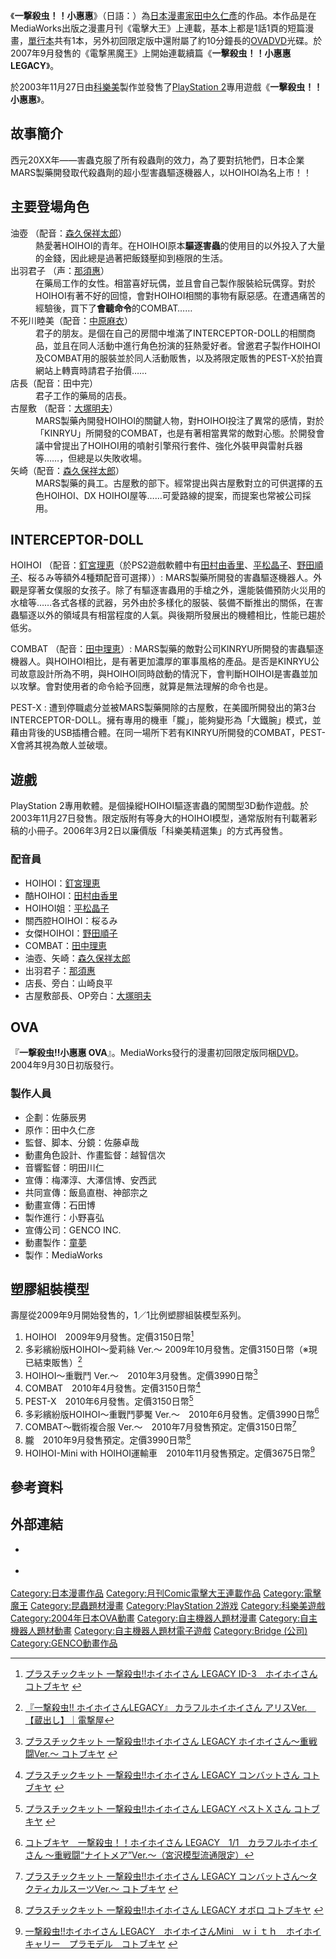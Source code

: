 {{Infobox animanga/Headerofja
|title= 一擊殺虫！！小惠惠
|image= 
|size= 
|caption= 
|japanese= 一撃殺虫!!ホイホイさん
|english= 
|kana= 
|romaji= 
|genre= 
}}
{{Infobox animanga/Manga
|標題= 
|作者= [[田中久仁彥|田中久仁彥]]
|出版社= {{flagicon|Japan}} [[MediaWorks|MediaWorks]]<br/>{{flagicon|Taiwan}} [[台灣角川|台灣角川]]
|連載雜誌= [[月刊Comic電擊大王|月刊Comic電擊大王]]
|label= 
|發售日= 2004年10月9日
|開始= 
|結束= 
|冊數= 全1卷
|話數= 
|其他= 
}}
{{Infobox animanga/Game
|標題= 
|類型= 3D動作遊戲
|使用平台= PlayStation 2
|開發團隊= [[科樂美|科樂美]]
|腳本= 齊藤義宏
|音樂= 神保直明
|發售日= 2003年11月27日
}}
{{Infobox animanga/OVA
|標題= 
|導演= 佐藤卓哉
|人物設定= 越智信次 
|動畫製作= [[童夢_(動畫工作室)|童夢]]
|製作= [[MediaWorks|MediaWorks]]
|發售日= 2004年9月30日
}}
{{Infobox animanga/Footerofja}}
《'''一撃殺虫！！小惠惠'''》（日語：{{lang|ja|一撃殺虫!!ホイホイさん}}）為[[日本|日本]][[漫畫家|漫畫家]][[田中久仁彥|田中久仁彥]]的作品。本作品是在MediaWorks出版之漫畫月刊《電擊大王》上連載，基本上都是1話1頁的短篇漫畫，[[單行本|單行本]]共有1本，另外初回限定版中還附屬了約10分鐘長的[[OVA|OVA]]DVD光碟。於2007年9月發售的《電撃黑魔王》上開始連載續篇《'''一擊殺虫！！小惠惠LEGACY'''》。

於2003年11月27日由[[科樂美|科樂美]]製作並發售了[[PlayStation_2|PlayStation 2]]專用遊戲《'''一擊殺虫！！小惠惠'''》。

== 故事簡介 ==
西元20XX年――害蟲克服了所有殺蟲劑的效力，為了要對抗牠們，日本企業MARS製藥開發取代殺蟲劑的超小型害蟲驅逐機器人，以HOIHOI為名上市！！

== 主要登場角色 ==
; 油壺 （配音：[[森久保祥太郎|森久保祥太郎]]）
: 熱愛著HOIHOI的青年。在HOIHOI原本'''驅逐害蟲'''的使用目的以外投入了大量的金錢，因此總是過著把飯錢壓抑到極限的生活。
; 出羽君子 （声：[[那須惠|那須惠]]）
: 在藥局工作的女性。相當喜好玩偶，並且會自己製作服裝給玩偶穿。對於HOIHOI有著不好的回憶，會對HOIHOI相關的事物有厭惡感。在遭遇痛苦的經驗後，買下了'''會聽命令'''的COMBAT……
; 不死川睦美（配音：[[中原麻衣|中原麻衣]]）
:君子的朋友。是個在自己的房間中堆滿了INTERCEPTOR-DOLL的相關商品，並且在同人活動中進行角色扮演的狂熱愛好者。曾邀君子製作HOIHOI及COMBAT用的服裝並於同人活動販售，以及將限定販售的PEST-X於拍賣網站上轉賣時請君子抬價……
; 店長（配音：田中完）
: 君子工作的藥局的店長。
; 古屋敷 （配音：[[大塚明夫|大塚明夫]]）
: MARS製藥內開發HOIHOI的關鍵人物，對HOIHOI投注了異常的感情，對於「KINRYU」所開發的COMBAT，也是有著相當異常的敵對心態。於開發會議中曾提出了HOIHOI用的噴射引擎飛行套件、強化外裝甲與雷射兵器等……，但總是以失敗收場。
; 矢崎（配音：[[森久保祥太郎|森久保祥太郎]]）
: MARS製藥的員工。古屋敷的部下。經常提出與古屋敷對立的可供選擇的五色HOIHOI、DX HOIHOI屋等……可愛路線的提案，而提案也常被公司採用。

== INTERCEPTOR-DOLL ==
; HOIHOI （配音：[[釘宮理恵|釘宮理恵]]（於PS2遊戲軟體中有[[田村由香里|田村由香里]]、[[平松晶子|平松晶子]]、[[野田順子|野田順子]]、桜るみ等額外4種類配音可選擇））: MARS製藥所開發的害蟲驅逐機器人。外觀是穿著女僕服的女孩子。除了有驅逐害蟲用的手槍之外，還能裝備預防火災用的水槍等……各式各樣的武器，另外由於多樣化的服裝、裝備不斷推出的關係，在害蟲驅逐以外的領域具有相當程度的人氣。與後期所發展出的機體相比，性能已趨於低劣。

; COMBAT （配音：[[田中理惠_(聲優)|田中理恵]]）: MARS製藥的敵對公司KINRYU所開發的害蟲驅逐機器人。與HOIHOI相比，是有著更加濃厚的軍事風格的產品。是否是KINRYU公司故意設計所為不明，與HOIHOI同時啟動的情況下，會判斷HOIHOI是害蟲並加以攻擊。會對使用者的命令給予回應，就算是無法理解的命令也是。

; PEST-X : 遭到停職處分並被MARS製藥開除的古屋敷，在美國所開發出的第3台INTERCEPTOR-DOLL。擁有專用的機車「朧」，能夠變形為「大鐵腕」模式，並藉由背後的USB插槽合體。在同一場所下若有KINRYU所開發的COMBAT，PEST-X會將其視為敵人並破壞。

== 遊戲 ==
PlayStation 2專用軟體。是個操縱HOIHOI驅逐害蟲的闖關型3D動作遊戲。於2003年11月27日發售。限定版附有等身大的HOIHOI模型，通常版附有刊載著彩稿的小冊子。2006年3月2日以廉價版「科樂美精選集」的方式再發售。

=== 配音員 ===
* HOIHOI：[[釘宮理恵|釘宮理恵]]
* 酷HOIHOI：[[田村由香里|田村由香里]]
* HOIHOI姐：[[平松晶子|平松晶子]]
* 關西腔HOIHOI：桜るみ
* 女傑HOIHOI：[[野田順子|野田順子]]
* COMBAT：[[田中理惠_(聲優)|田中理恵]]
* 油壺、矢崎：[[森久保祥太郎|森久保祥太郎]]
* 出羽君子：[[那須惠|那須惠]]
* 店長、旁白：山崎良平
* 古屋敷部長、OP旁白：[[大塚明夫|大塚明夫]]

== OVA ==
『'''一撃殺虫!!小惠惠 OVA'''』。MediaWorks發行的漫畫初回限定版同梱[[DVD|DVD]]。2004年9月30日初版發行。

=== 製作人員 ===
* 企劃：佐藤辰男
* 原作：田中久仁彦
* 監督、脚本、分鏡：佐藤卓哉
* 動畫角色設計、作畫監督：越智信次
* 音響監督：明田川仁
* 宣傳：梅澤淳、大澤信博、安西武
* 共同宣傳：飯島直樹、神部宗之
* 動畫宣傳：石田博
* 製作進行：小野喜弘
* 宣傳公司：GENCO INC.
* 動畫製作：[[童夢_(動畫工作室)|童夢]]
* 製作：MediaWorks

== 塑膠組裝模型 ==
壽屋從2009年9月開始發售的，1／1比例塑膠組裝模型系列。
#HOIHOI　2009年9月發售。定價3150日幣<ref>{{ja}}[http://www.kotobukiya.co.jp/kotobukiya/release/20090518/hoihoisan.html プラスチックキット 一撃殺虫!!ホイホイさん LEGACY ID-3　ホイホイさん コトブキヤ] {{Wayback|url=http://www.kotobukiya.co.jp/kotobukiya/release/20090518/hoihoisan.html |date=20090621112044 }}</ref>
#多彩繽紛版HOIHOI～愛莉絲 Ver.～ 2009年10月發售。定價3150日幣（※現已結束販售）<ref>{{ja}}[http://dengekiya.com/p/4942330032886/ 『一撃殺虫!! ホイホイさんLEGACY』 カラフルホイホイさん アリスVer.　【蔵出し】｜電撃屋]</ref>
#HOIHOI～重戰鬥 Ver.～　2010年3月發售。定價3990日幣<ref>{{ja}}[http://www.kotobukiya.co.jp/kotobukiya/release/20091203/hoihoisan_jyuusou.html プラスチックキット 一撃殺虫!!ホイホイさん LEGACY ホイホイさん～重戦闘Ver.～ コトブキヤ] {{Wayback|url=http://www.kotobukiya.co.jp/kotobukiya/release/20091203/hoihoisan_jyuusou.html |date=20100301170243 }}</ref>
#COMBAT　2010年4月發售。定價3150日幣<ref>{{ja}}[http://www.kotobukiya.co.jp/kotobukiya/release/20091217/CONBAT_SAN.html プラスチックキット 一撃殺虫!!ホイホイさん LEGACY コンバットさん コトブキヤ] {{Wayback|url=http://www.kotobukiya.co.jp/kotobukiya/release/20091217/CONBAT_SAN.html |date=20100120123819 }}</ref>
#PEST-X　2010年6月發售。定價3150日幣<ref>{{ja}}[http://www.kotobukiya.co.jp/kotobukiya/release/20100216/pesutoXsan.html プラスチックキット 一撃殺虫!!ホイホイさん LEGACY ぺストＸさん コトブキヤ] {{Wayback|url=http://www.kotobukiya.co.jp/kotobukiya/release/20100216/pesutoXsan.html |date=20100220221133 }}</ref>
#多彩繽紛版HOIHOI～重戰鬥夢魘 Ver.～　2010年6月發售。定價3990日幣<ref>{{ja}}[http://www.kotobukiya.co.jp/kotobukiyashop/img/7599_ad.htm コトブキヤ　一撃殺虫！！ホイホイさん LEGACY　1/1　カラフルホイホイさん ～重戦闘“ナイトメア”Ver.～（宮沢模型流通限定）]{{dead link|date=2017年11月 |bot=InternetArchiveBot |fix-attempted=yes }}</ref>
#COMBAT～戰術複合服 Ver.～　2010年7月發售預定。定價3150日幣<ref>{{ja}}[http://www.kotobukiya.co.jp/kotobukiya/release/20100315/combat_tac.html プラスチックキット 一撃殺虫!!ホイホイさん LEGACY コンバットさん～タクティカルスーツVer.～ コトブキヤ] {{Wayback|url=http://www.kotobukiya.co.jp/kotobukiya/release/20100315/combat_tac.html |date=20100526010851 }}</ref>
#朧　2010年9月發售預定。定價3990日幣<ref>{{ja}}[http://www.kotobukiya.co.jp/kotobukiya/release/20100527/oboro.html プラスチックキット 一撃殺虫!!ホイホイさん LEGACY オボロ コトブキヤ] {{Wayback|url=http://www.kotobukiya.co.jp/kotobukiya/release/20100527/oboro.html |date=20100703005019 }}</ref>
#HOIHOI-Mini with HOIHOI運輸車　2010年11月發售預定。定價3675日幣<ref>{{ja}}[http://www.kotobukiya.co.jp/item/page/pk_ichigeki_mini/index.shtml 一撃殺虫!!ホイホイさん LEGACY　ホイホイさんMini　ｗｉｔｈ　ホイホイキャリー　プラモデル　コトブキヤ] {{Wayback|url=http://www.kotobukiya.co.jp/item/page/pk_ichigeki_mini/index.shtml |date=20100630153309 }}</ref>

== 參考資料 ==
{{reflist}}

== 外部連結 ==
*{{Cite web |url=http://www.mediaworks.co.jp/d_original/hoihoisan/ |title=一撃殺虫!!HOIHOIさん |access-date=2010-01-16 |archive-url=https://web.archive.org/web/20080207035147/http://www.mediaworks.co.jp/d_original/hoihoisan/ |archive-date=2008-02-07 |dead-url=yes }} {{ja icon}}
*{{Cite web |url=http://www.konami.jp/gs/ps2/hoihoisan_best/ |title=一撃殺虫!!HOIHOIさん 科樂美官方網站 |access-date=2010-01-16 |archive-url=https://web.archive.org/web/20070810112716/http://www.konami.jp/gs/ps2/hoihoisan_best/ |archive-date=2007-08-10 |dead-url=yes }} {{ja icon}}

{{童夢}}
{{Bridge (公司)}}

{{DEFAULTSORT:Ichigeki Sacchu!! HoiHoi-san}}

[[Category:日本漫畫作品|Category:日本漫畫作品]]
[[Category:月刊Comic電擊大王連載作品|Category:月刊Comic電擊大王連載作品]]
[[Category:電擊魔王|Category:電擊魔王]]
[[Category:昆蟲題材漫畫|Category:昆蟲題材漫畫]]
[[Category:PlayStation_2游戏|Category:PlayStation 2游戏]]
[[Category:科樂美遊戲|Category:科樂美遊戲]]
[[Category:2004年日本OVA動畫|Category:2004年日本OVA動畫]]
[[Category:自主機器人題材漫畫|Category:自主機器人題材漫畫]]
[[Category:自主機器人題材動畫|Category:自主機器人題材動畫]]
[[Category:自主機器人題材電子遊戲|Category:自主機器人題材電子遊戲]]
[[Category:Bridge_(公司)|Category:Bridge (公司)]]
[[Category:GENCO動畫作品|Category:GENCO動畫作品]]